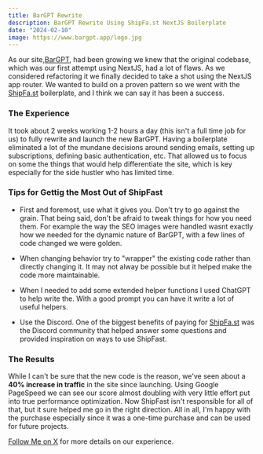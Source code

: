 ```yaml
---
title: BarGPT Rewrite
description: BarGPT Rewrite Using ShipFa.st NextJS Boilerplate
date: "2024-02-10"
image: https://www.bargpt.app/logo.jpg
---
```


As our site,[BarGPT](https://www.bargpt.app), had been growing we knew that the original codebase, which was our first attempt using NextJS, had a lot of flaws.  As we considered refactoring it we finally
decided to take a shot using the NextJS app router.  We wanted to build on a proven pattern so we went with the [ShipFa.st](https://shipfa.st/?via=frank) boilerplate, and I think 
we can say it has been a success.  

### The Experience

It took about 2 weeks working 1-2 hours a day (this isn't a full time job for us) to fully rewrite and launch the new BarGPT. 
Having a boilerplate eliminated a lot of the mundane decisions around sending emails, setting up subscriptions, defining basic authentication, etc.  That allowed
us to focus on some the things that would help differentiate the site, which is key especially for the side hustler who has limited time.

### Tips for Gettig the Most Out of ShipFast

* First and foremost, use what it gives you.  Don't try to go against the grain.  That being said, don't be afraid to tweak things for how you need them.  For example the way the SEO images were handled
wasnt exactly how we needed for the dynamic nature of BarGPT, with a few lines of code changed we were golden.

* When changing behavior try to "wrapper" the existing code rather than directly changing it.  It may not alway be possible but it helped make the code more maintainable.

* When I needed to add some extended helper functions I used ChatGPT to help write the.  With a good prompt you can have it write a lot of useful helpers.

* Use the Discord.  One of the biggest benefits of paying for [ShipFa.st](https://shipfa.st/?via=frank) was the Discord community that helped answer some questions and provided
inspiration on ways to use ShipFast.

### The Results

While I can't be sure that the new code is the reason, we've seen about a **40% increase in traffic** in the site since launching.  Using Google PageSpeed we can see our score almost doubling with
very little effort put into true performance optimization.  Now ShipFast isn't responsible for all of that, but it sure helped me go in the right direction.  All in all, I'm happy with the purchase
especially since it was a one-time purchase and can be used for future projects.

[Follow Me on X](https://twitter.com/APSquaredDev) for more details on our experience.

